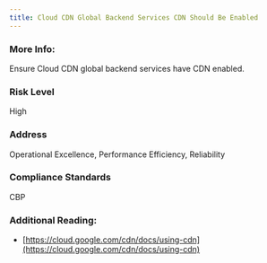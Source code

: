 ```yaml
---
title: Cloud CDN Global Backend Services CDN Should Be Enabled
---
```


### More Info:

Ensure Cloud CDN global backend services have CDN enabled.

### Risk Level

High

### Address

Operational Excellence, Performance Efficiency, Reliability

### Compliance Standards

CBP

### Additional Reading:

- [https://cloud.google.com/cdn/docs/using-cdn](https://cloud.google.com/cdn/docs/using-cdn)
